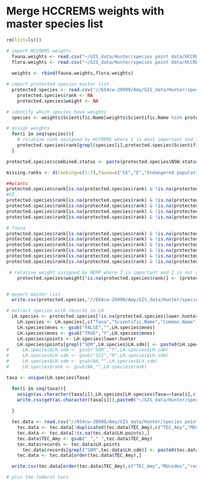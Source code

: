 Merge HCCREMS weights with master species list
========================================================



```r
rm(list=ls())

# import HCCREMS weights
  fauna.weights <- read.csv("~/GIS_data/Hunter/species point data/HCCREMS fauna weightings.csv")
  flora.weights <- read.csv("~/GIS_data/Hunter/species point data/HCCREMS flora weightings.csv")
  
  weights <- rbind(fauna.weights,flora.weights)

# import protected species master list
  protected.species <- read.csv("//654cw-20990/Amy/GIS_data/Hunter/species point data/IBRA threatened species list.csv")
    protected.species$rank <- NA
    protected.species$weight <- NA

# identify which species have weights
  species <- weights$Scientific.Name[weights$Scientific.Name %in% protected.species$Scientific.Name]

# assign weights
  for(i in seq(species)){
    # relative rank assigned by HCCREMS where 1 is most important and 7 not very important
    protected.species$rank[grepl(species[i],protected.species$Scientific.Name)] <- weights$weighting[grepl(species[i],weights$Scientific.Name)]
  }

protected.species$combined.status <- paste(protected.species$NSW.status,protected.species$Comm.status)

missing.ranks <- d(ranking=c(1:7),fauna=c("CE","E","Endangered population","V","Migratory A","Migratory B","Other"),flora=c("Commonwealth listed","CE","E","V","Endemic","Nominated for listing","P"))

##plants
protected.species$rank[is.na(protected.species$rank) & !is.na(protected.species$greater.hunter) & protected.species$Taxa=="plants" & grepl("[A-Z]",protected.species$Comm.status)] <- missing.ranks$ranking[1]
#CE
protected.species$rank[is.na(protected.species$rank) & !is.na(protected.species$greater.hunter) & protected.species$Taxa=="plants" & grepl("CE",protected.species$NSW.status)] <- missing.ranks$ranking[2]
protected.species$rank[is.na(protected.species$rank) & !is.na(protected.species$greater.hunter) & protected.species$Taxa=="plants" & grepl("E",protected.species$NSW.status)] <- missing.ranks$ranking[3]
protected.species$rank[is.na(protected.species$rank) & !is.na(protected.species$greater.hunter) & protected.species$Taxa=="plants" & grepl("V",protected.species$NSW.status)] <- missing.ranks$ranking[4]
protected.species$rank[is.na(protected.species$rank) & !is.na(protected.species$greater.hunter) & protected.species$Taxa=="plants"] <- missing.ranks$ranking[7]

# fauna
protected.species$rank[is.na(protected.species$rank) & !is.na(protected.species$greater.hunter) & protected.species$Taxa!="plants" & grepl("CE",protected.species$combined.status)] <- missing.ranks$ranking[1]
protected.species$rank[is.na(protected.species$rank) & !is.na(protected.species$greater.hunter) & protected.species$Taxa!="plants" & grepl("E",protected.species$combined.status)] <- missing.ranks$ranking[2]
protected.species$rank[is.na(protected.species$rank) & !is.na(protected.species$greater.hunter) & protected.species$Taxa!="plants" & grepl("population",protected.species$Common.Name)] <- missing.ranks$ranking[3]
protected.species$rank[is.na(protected.species$rank) & !is.na(protected.species$greater.hunter) & protected.species$Taxa!="plants" & grepl("V",protected.species$combined.status)] <- missing.ranks$ranking[4]
protected.species$rank[is.na(protected.species$rank) & !is.na(protected.species$greater.hunter) & protected.species$Taxa!="plants" & grepl("C|J|K",protected.species$combined.status)] <- missing.ranks$ranking[6]
protected.species$rank[is.na(protected.species$rank) & !is.na(protected.species$greater.hunter) & protected.species$Taxa!="plants" & grepl("P",protected.species$combined.status)] <- missing.ranks$ranking[7]

 # relative weight assigned by NERP where 7 is important and 1 is not very important
    protected.species$weight[!is.na(protected.species$rank)] <- (protected.species$rank[!is.na(protected.species$rank)] - 8)*-1


# export master list
  write.csv(protected.species,"//654cw-20990/Amy/GIS_data/Hunter/species point data/IBRA threatened species list.csv",row.names=F)
```

```r

# extract species with records in LH
  LH.species <- protected.species[!is.na(protected.species$lower.hunter),]
    LH.species <- LH.species[,c("Taxa","Scientific.Name","Common.Name","mnes","Comm.status","NSW.status","greater.hunter","lower.hunter","LH.sdm","rank")]
    LH.species$mnes <- gsub("FALSE","",LH.species$mnes)
    LH.species$mnes <- gsub("TRUE","Y",LH.species$mnes)
    LH.species$points <- LH.species$lower.hunter
    LH.species$points[grepl("SDM",LH.species$LH.sdm)] <- paste0(LH.species$lower.hunter[grepl("SDM",LH.species$LH.sdm)]," (",LH.species$greater.hunter[grepl("SDM",LH.species$LH.sdm)],")")
#     LH.species$LH.sdm <- gsub("SDM","Y",LH.species$LH.sdm)
#     LH.species$LH.sdm <- gsub("SSI","N",LH.species$LH.sdm)
#     LH.species$LH.sdm <- gsub(NA,"",LH.species$LH.sdm)
#     LH.species$rank <- gsub(NA,"",LH.species$rank)

taxa <- unique(LH.species$Taxa)

  for(i in seq(taxa)){
    assign(as.character(taxa[i]),LH.species[LH.species$Taxa==taxa[i],c("Scientific.Name","Common.Name","mnes","Comm.status","NSW.status","points","LH.sdm","rank")])
    write.csv(get(as.character(taxa[i])),paste0("~/GIS_data/Hunter/species point data/",taxa[i]," data for LH DotE appendices.csv"),row.names=FALSE)
    
  }

```


```r
  tec.data <- read.csv("//654cw-20990/Amy/GIS_data/Hunter/species point data/GreaterHunter_DRAFT_100812 (2).csv")
    tec.data <- tec.data[!duplicated(tec.data$TEC_Amy),c("TEC_Amy","MUcodes","points", "LH.points","LH.sdm")]
    tec.data <- tec.data[!is.na(tec.data$LH.points),]
    tec.data$TEC_Amy <- gsub("_"," ",tec.data$TEC_Amy)
    tec.data$records <- tec.data$LH.points
      tec.data$records[grepl("SDM",tec.data$LH.sdm)] <- paste0(tec.data$LH.points[grepl("SDM",tec.data$LH.sdm)]," (",tec.data$points[grepl("SDM",tec.data$LH.sdm)],")")
    tec.data <- tec.data[order(tec.data$TEC_Amy),]

  write.csv(tec.data[order(tec.data$TEC_Amy),c("TEC_Amy","MUcodes","records","LH.sdm")],paste0("~/GIS_data/Hunter/species point data/tec data for LH DotE appendices.csv"),row.names=FALSE)

# plus the federal tecs

```
